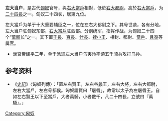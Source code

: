 {{noteTA
|1=zh-hans:单于; zh-hant:單于;
|2=zh:尸; zh-hans:尸; zh-hant:尸;
}}
'''左大当户'''，是古代[[匈奴|匈奴]]官号，與[[右大當戶|右大當戶]]相對，低於[[右大都尉|右大都尉]]，高於[[右大當戶|右大當戶]]，为[[二十四長|二十四長]]之一。匈奴二十四长，居第九位。

左大當戶为单于十大重要辅臣之一，位在左右大都尉之下。其号世袭，各有分地，左大当户驻匈奴东部，[[右大當戶|右大當戶]]驻西部。分别统军，指挥作战，为匈奴二十四个“[[萬騎|萬騎]]长”之一。其下置[[千長|千長]]、[[百長|百長]]、[[什長|什長]]、[[裨小王|裨小王]]、相封、都尉、[[當戶|當戶]]、[[且渠|且渠]]等属官。
* [[漢哀帝|漢哀帝]][[建平_(西汉)|建平]]二年，单于派遣左大当户乌夷泠率領五千骑兵攻打[[乌孙|乌孙]]。
==参考资料==
* 《[[史記|史記]]》〈匈奴列傳〉：「置左右賢王，左右谷蠡王，左右大將，左右大都尉，左右大當戶，左右骨都侯。匈奴謂賢曰「屠耆」，故常以太子為左屠耆王。自如左右賢王以下至當戶，大者萬騎，小者數千，凡二十四長，立號曰『萬騎』。」

[[Category:匈奴|Category:匈奴]]